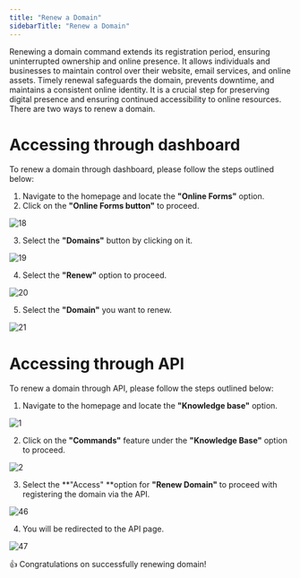 ```yaml
---
title: "Renew a Domain"
sidebarTitle: "Renew a Domain"
---
```


Renewing a domain command extends its registration period, ensuring uninterrupted ownership and online presence. It allows individuals and businesses to maintain control over their website, email services, and online assets. Timely renewal safeguards the domain, prevents downtime, and maintains a consistent online identity. It is a crucial step for preserving digital presence and ensuring continued accessibility to online resources. There are two ways to renew a domain.

# Accessing through dashboard

To renew a domain through dashboard, please follow the steps outlined below:

1. Navigate to the homepage and locate the **"Online Forms"** option.
2. Click on the **"Online Forms button"** to proceed.

![18](/images/domainimages/18.png)

3. Select the **"Domains"** button by clicking on it.

![19](/images/domainimages/19.png)

4. Select the **"Renew"** option to proceed.

![20](/images/domainimages/20.png)

5. Select the **"Domain"** you want to renew.

![21](/images/domainimages/21.png)

# Accessing through API

To renew a domain through API, please follow the steps outlined below:

1. Navigate to the homepage and locate the **"Knowledge base"** option.

![1](/images/contactimages/1.png)

2. Click on the **"Commands"** feature under the **"Knowledge Base"** option to proceed.

![2](/images/contactimages/2.png)

3. Select the **"Access" **option for **"Renew Domain"** to proceed with registering the domain via the API.

![46](/images/domainimages/46.png)

4. You will be redirected to the API page.

![47](/images/domainimages/47.png)

<Check>👍 Congratulations on successfully renewing domain!</Check>
